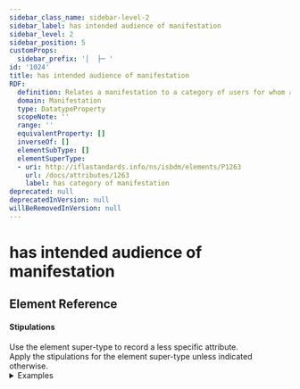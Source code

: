 ```yaml
---
sidebar_class_name: sidebar-level-2
sidebar_label: has intended audience of manifestation
sidebar_level: 2
sidebar_position: 5
customProps:
  sidebar_prefix: '│  ├─ '
id: '1024'
title: has intended audience of manifestation
RDF:
  definition: Relates a manifestation to a category of users for whom a manifestation is issued.
  domain: Manifestation
  type: DatatypeProperty
  scopeNote: ''
  range: ''
  equivalentProperty: []
  inverseOf: []
  elementSubType: []
  elementSuperType:
  - uri: http://iflastandards.info/ns/isbdm/elements/P1263
    url: /docs/attributes/1263
    label: has category of manifestation
deprecated: null
deprecatedInVersion: null
willBeRemovedInVersion: null
---
```

# has intended audience of manifestation

## Element Reference
<ElementReference frontMatter={frontMatter} />

#### Stipulations

<div className="stip">
  Use the element super-type to record a less specific attribute.
</div>

<div className="stip">
  Apply the stipulations for the element super-type unless indicated otherwise.
  
  <details>
  <summary>Examples</summary>
  
  | Property | Value |
  |:---------|:------|
  | has intended audience of manifestation | "FSK ab 0 freigegeben." |
  | has intended audience of manifestation | "British Board of Film Classification: 15." |
  | has intended audience of manifestation | "Irish Film Classification Office: 15." |
  | has intended audience of manifestation | "Tous publics." |
  
  *[Full example: <InLink href="/docs/fullex/fx047">Lady Bird (2018; Universal Pictures Home Entertainment; videodisc; BD)</InLink>.]*
  <hr />
  
  | Property | Value |
  |:---------|:------|
  | has intended audience of manifestation | "Bibliophiles" |
  </details>
</div>
